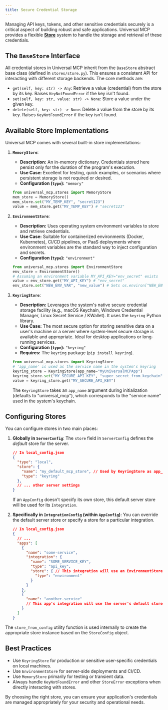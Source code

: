 ```yaml
---
title: Secure Credential Storage
---
```


Managing API keys, tokens, and other sensitive credentials securely is a critical aspect of building robust and safe applications. Universal MCP provides a flexible [**Store**](https://github.com/universal-mcp/universal-mcp/blob/master/src/universal_mcp/stores/store.py) system to handle the storage and retrieval of these credentials.

## The `BaseStore` Interface

All credential stores in Universal MCP inherit from the `BaseStore` abstract base class (defined in `stores/store.py`). This ensures a consistent API for interacting with different storage backends. The core methods are:

*   `get(self, key: str) -> Any`: Retrieve a value (credential) from the store by its key. Raises `KeyNotFoundError` if the key isn't found.
*   `set(self, key: str, value: str) -> None`: Store a value under the given key.
*   `delete(self, key: str) -> None`: Delete a value from the store by its key. Raises `KeyNotFoundError` if the key isn't found.

## Available Store Implementations

Universal MCP comes with several built-in store implementations:

1.  **`MemoryStore`**:
    *   **Description:** An in-memory dictionary. Credentials stored here persist only for the duration of the program's execution.
    *   **Use Case:** Excellent for testing, quick examples, or scenarios where persistent storage is not required or desired.
    *   **Configuration (`type`):** `"memory"`
    ```python
    from universal_mcp.stores import MemoryStore
    mem_store = MemoryStore()
    mem_store.set("MY_TEMP_KEY", "secret123")
    value = mem_store.get("MY_TEMP_KEY") # "secret123"
    ```

2.  **`EnvironmentStore`**:
    *   **Description:** Uses operating system environment variables to store and retrieve credentials.
    *   **Use Case:** Suitable for containerized environments (Docker, Kubernetes), CI/CD pipelines, or PaaS deployments where environment variables are the standard way to inject configuration and secrets.
    *   **Configuration (`type`):** `"environment"`
    ```python
    from universal_mcp.stores import EnvironmentStore
    env_store = EnvironmentStore()
    # Assuming an environment variable MY_API_KEY="env_secret" exists
    value = env_store.get("MY_API_KEY") # "env_secret"
    env_store.set("NEW_ENV_VAR", "new_value") # Sets os.environ["NEW_ENV_VAR"]
    ```

3.  **`KeyringStore`**:
    *   **Description:** Leverages the system's native secure credential storage facility (e.g., macOS Keychain, Windows Credential Manager, Linux Secret Service / KWallet). It uses the `keyring` Python library.
    *   **Use Case:** The most secure option for storing sensitive data on a user's machine or a server where system-level secure storage is available and appropriate. Ideal for desktop applications or long-running services.
    *   **Configuration (`type`):** `"keyring"`
    *   **Requires:** The `keyring` package (`pip install keyring`).
    ```python
    from universal_mcp.stores import KeyringStore
    # 'app_name' is used as the service name in the system's keyring
    keyring_store = KeyringStore(app_name="MyUniversalMCPApp")
    keyring_store.set("MY_SECURE_API_KEY", "super_secret_from_keychain")
    value = keyring_store.get("MY_SECURE_API_KEY")
    ```
    The `KeyringStore` takes an `app_name` argument during initialization (defaults to "universal_mcp"), which corresponds to the "service name" used in the system's keychain.

## Configuring Stores

You can configure stores in two main places:

1.  **Globally in `ServerConfig`**:
    The `store` field in `ServerConfig` defines the *default* store for the server.
    ```json
    // In local_config.json
    {
      "type": "local",
      "store": {
        "name": "my_default_mcp_store", // Used by KeyringStore as app_name
        "type": "keyring"
      },
      // ... other server settings
    }
    ```
    If an `AppConfig` doesn't specify its own store, this default server store will be used for its `Integration`.

2.  **Specifically in `IntegrationConfig` (within `AppConfig`)**:
    You can override the default server store or specify a store for a particular integration.
    ```json
    // In local_config.json
    {
      // ...
      "apps": [
        {
          "name": "some-service",
          "integration": {
            "name": "SOME_SERVICE_KEY",
            "type": "api_key",
            "store": { // This integration will use an EnvironmentStore
              "type": "environment"
            }
          }
        },
        {
          "name": "another-service"
          // This app's integration will use the server's default store (if defined)
        }
      ]
    }
    ```

The `store_from_config` utility function is used internally to create the appropriate store instance based on the `StoreConfig` object.

## Best Practices

*   Use `KeyringStore` for production or sensitive user-specific credentials on local machines.
*   Use `EnvironmentStore` for server-side deployments and CI/CD.
*   Use `MemoryStore` primarily for testing or transient data.
*   Always handle `KeyNotFoundError` and other `StoreError` exceptions when directly interacting with stores.

By choosing the right store, you can ensure your application's credentials are managed appropriately for your security and operational needs.